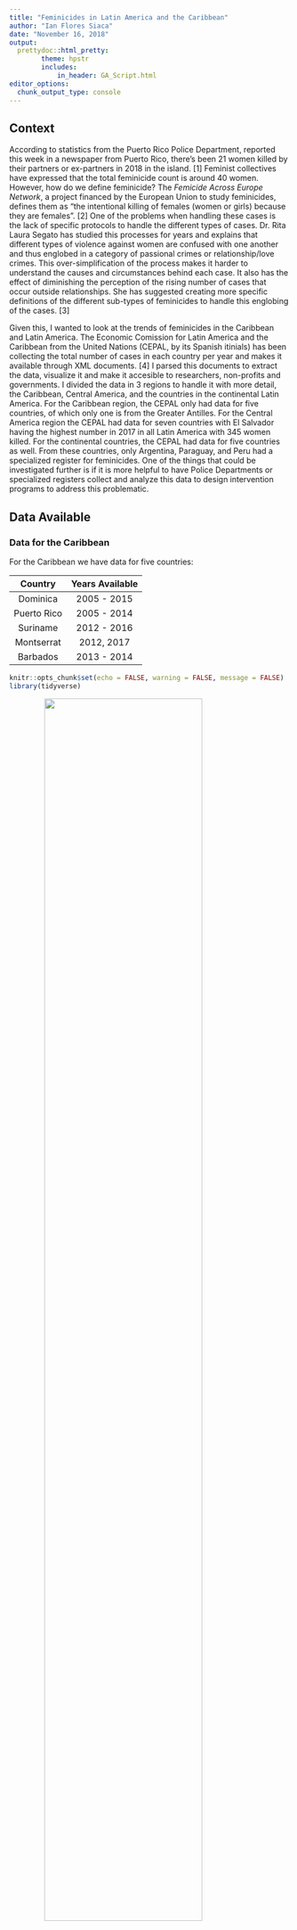 ```yaml
---
title: "Feminicides in Latin America and the Caribbean"
author: "Ian Flores Siaca"
date: "November 16, 2018"
output: 
  prettydoc::html_pretty:
        theme: hpstr
        includes:
            in_header: GA_Script.html
editor_options: 
  chunk_output_type: console
---
```


## Context

According to statistics from the Puerto Rico Police Department, reported this week in a newspaper from Puerto Rico, there's been 21 women killed by their partners or ex-partners in 2018 in the island. [1] Feminist collectives have expressed that the total feminicide count is around 40 women. However, how do we define feminicide? The *Femicide Across Europe Network*, a project financed by the European Union to study feminicides, defines them as "the intentional killing of females (women or girls) because they are females". [2] One of the problems when handling these cases is the lack of specific protocols to handle the different types of cases. Dr. Rita Laura Segato has studied this processes for years and explains that different types of violence against women are confused with one another and thus englobed in a category of passional crimes or relationship/love crimes. This over-simplification of the process makes it harder to understand the causes and circumstances behind each case. It also has the effect of diminishing the perception of the rising number of cases that occur outside relationships. She has suggested creating more specific definitions of the different sub-types of feminicides to handle this englobing of the cases. [3]

Given this, I wanted to look at the trends of feminicides in the Caribbean and Latin America. The Economic Comission for Latin America and the Caribbean from the United Nations (CEPAL, by its Spanish itinials) has been collecting the total number of cases in each country per year and makes it available through XML documents. [4] I parsed this documents to extract the data, visualize it and make it accesible to researchers, non-profits and governments. I divided the data in 3 regions to handle it with more detail, the Caribbean, Central America, and the countries in the continental Latin America. For the Caribbean region, the CEPAL only had data for five countries, of which only one is from the Greater Antilles. For the Central America region the CEPAL had data for seven countries with El Salvador having the highest number in 2017 in all Latin America with 345 women killed. For the continental countries, the CEPAL had data for five countries as well. From these countries, only Argentina, Paraguay, and Peru had a specialized register for feminicides. One of the things that could be investigated further is if it is more helpful to have Police Departments or specialized registers collect and analyze this data to design intervention programs to address this problematic.  

## Data Available

### Data for the Caribbean

For the Caribbean we have data for five countries:

| Country | Years Available |
|:-------:|:---------------:|
| Dominica | 2005 - 2015 |
| Puerto Rico | 2005 - 2014 |
| Suriname | 2012 - 2016 |
| Montserrat | 2012, 2017 |
| Barbados | 2013 - 2014 |

```r
knitr::opts_chunk$set(echo = FALSE, warning = FALSE, message = FALSE)
library(tidyverse)
```

<img src ="../results/line_caribbean_countries.svg" style="width: 75%; display: block; margin-left: auto; margin-right: auto;">
</br>
</br>
<img src ="../results/bar_caribbean_countries.svg" style="width: 75%; display: block; margin-left: auto; margin-right: auto;">
</br>
</br>

```r
data <- read_csv('data/caribbean_countries.csv')
```

```r
DT::datatable(data, 
              rownames = FALSE, 
              colnames = c('Country', 'ISO3', 'Year', 'Cases', 'Source'),
              caption = htmltools::tags$caption(
                  style = 'caption-side: top; text-align: center;',
                  'Data for Caribbean Countries'), 
              filter = 'top', 
              extensions = c('Buttons', 'Responsive'), 
              options = list(
                  dom = 'Brtip',
                  buttons = c('copy', 'csv', 'pdf', 'print'))
              )
```

### Data for Central America

For Central America we have data for seven countries:

| Country | Years Available |
|:-------:|:---------------:|
| Nicaragua | 2005 - 2013 |
| Honduras | 2005 - 2016 |
| Costa Rica | 2005 - 2017 |
| Belize | 2012 -2017 |
| Guatemala | 2013 - 2017 |
| Panama | 2014 - 2017 |
| El Salvador | 2014 - 2017 |

<img src ="../results/line_central-america_countries.svg" style="width: 75%; display: block; margin-left: auto; margin-right: auto;">
</br>
</br>
<img src ="../results/bar_central-america_countries.svg" style="width: 75%; display: block; margin-left: auto; margin-right: auto;">
</br>
</br>

```r
data <- read_csv('https://raw.githubusercontent.com/ian-flores/feminicidesLATAM/master/data/central-america_countries.csv')
```

```r
DT::datatable(data, 
              rownames = FALSE, 
              colnames = c('Country', 'ISO3', 'Year', 'Cases', 'Source'),
              caption = htmltools::tags$caption(
                  style = 'caption-side: top; text-align: center;',
                  'Data for Central American Countries'), 
              filter = 'top', 
              extensions = c('Buttons', 'Responsive'), 
              options = list(
                  dom = 'Brtip',
                  buttons = c('copy', 'csv', 'pdf', 'print'))
              )
```

### Data for Continental Latin America

For the Continental Latin America we have data for five countries:

| Country | Years Available |
|:-------:|:---------------:|
| Paraguay | 2006 - 2017 |
| Uruguay | 2008 - 2017 |
| Peru | 2009 - 2017 |
| Argentina | 2014 - 2017 |
| Ecuador | 2014 - 2017 |

<img src ="../results/bar_continental-latam_countries.svg" style="width: 75%; display: block; margin-left: auto; margin-right: auto;">
</br>
</br>
<img src ="../results/line_continental-latam_countries.svg" style="width: 75%; display: block; margin-left: auto; margin-right: auto;">
</br>
</br>

```r
data <- read_csv('https://raw.githubusercontent.com/ian-flores/feminicidesLATAM/master/data/continental-latam_countries.csv')
```

```r
DT::datatable(data, 
              rownames = FALSE, 
              colnames = c('Country', 'ISO3', 'Year', 'Cases', 'Source'),
              caption = htmltools::tags$caption(
                  style = 'caption-side: top; text-align: center;',
                  'Data for Continental Latin American Countries'), 
              filter = 'top', 
              extensions = c('Buttons', 'Responsive'), 
              options = list(
                  dom = 'Brtip',
                  buttons = c('copy', 'csv', 'pdf', 'print'))
              )
```

## References

[1] - https://www.elnuevodia.com/noticias/seguridad/nota/aumentanlosfeminicidios-2459479/

[2] - https://www.femicide.net/mc

[3] - http://mujeresdeguatemala.org/wp-content/uploads/2014/06/Femigenocidio-y-Feminicidio.pdf

[4] - https://www.cepal.org/en

## License

<a rel="license" href="http://creativecommons.org/licenses/by-sa/4.0/"><img alt="Creative Commons Licence" style="border-width:0" src="https://i.creativecommons.org/l/by-sa/4.0/88x31.png" /></a><br />This work is licensed under a <a rel="license" href="http://creativecommons.org/licenses/by-sa/4.0/">Creative Commons Attribution-ShareAlike 4.0 International License</a>.

### Other Works

If you are interested in reading more quantitative analyses about social situations you can follow my page:
https://www.bayesianpolitik.me
